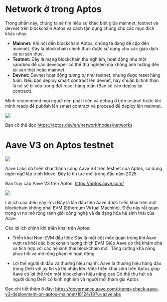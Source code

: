 # Network ở trong Aptos

Trong phần này, chúng ta sẽ tìm hiểu sự khác biệt giữa mainnet, testnet và devnet trên blockchain Aptos và cách tận dụng chúng cho các mục đích khác nhau

- **Mainnet:** Khi nói đến blockchain Aptos, chúng ta đang đề cập đến mainnet. Đây là blockchain chính thức được sử dụng cho các giao dịch và tài sản thực.
- **Testnet:** Đây là mạng blockchain thử nghiệm, hoạt động như một sandbox để các developer có thể thử nghiệm mà không ảnh hưởng đến tài sản thật hoặc mainnet.
- **Devnet:** Devnet hoạt động tương tự như testnet, nhưng được reset hàng tuần. Nếu bạn deploy smart contract lên devnet, hãy chuẩn bị tinh thần là nó sẽ bị xóa trong đợt reset hàng tuần (Bạn sẽ cần deploy lại contract).

Mình recommend mọi người nên phát triển và debug ở trên testnet trước khi mình ready để publish lên smart contract và proceed để deploy lên mainnet.


![](../assets/aptos_env/aptos_network_example.png)

Bạn có thể đọc https://aptos.dev/en/network/nodes/networks

# Aave V3 on Aptos testnet 

![](../assets/aptos_env/aptos_aave.png)

Aave Labs đã triển khai thành công Aave V3 trên testnet của Aptos, sử dụng ngôn ngữ lập trình Move. Đây là tin tức mới trong đầu năm 2025


Bạn truy cập Aave V3 trên Aptos: https://aptos.aave.com/


![](../assets/aptos_env/test_aave.png)


Lợi ích của điều này là vì Đây là lần đầu tiên Aave được triển khai trên một blockchain không phải EVM (Ethereum Virtual Machine). Điều này rất quan trọng vì nó mở rộng ranh giới công nghệ và đa dạng hóa hệ sinh thái của Aave.

Các lợi ích chính khi triển khai trên Aptos:

* Triển khai Non-EVM đầu tiên: Đây là một cột mốc quan trọng khi Aave vượt ra khỏi các blockchain tương thích EVM
Giúp Aave có thể khám phá và tích hợp với các hệ sinh thái blockchain mới. Tăng cường khả năng phục hồi và mở rộng phạm vi hoạt động


* Lợi thế người đi đầu và thương hiệu mạnh: Aave là thương hiệu hàng đầu trong DeFi với uy tín và thị phần lớn. Việc triển khai sớm trên Aptos giúp Aave có lợi thế trên một blockchain hiệu năng cao
Có thể thu hút cả người dùng DeFi có kinh nghiệm và người mới tham gia Aptos

Đọc chi tiết thêm ở đây: https://governance.aave.com/t/temp-check-aave-v3-deployment-on-aptos-mainnet/18124/18?u=aavelabs